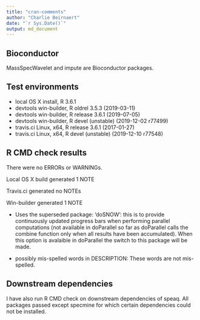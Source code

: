 ```yaml
---
title: "cran-comments"
author: "Charlie Beirnaert"
date: "`r Sys.Date()`"
output: md_document
---
```

## Bioconductor 
MassSpecWavelet and impute are Bioconductor packages.

## Test environments
* local OS X install, R 3.6.1
* devtools win-builder, R oldrel 3.5.3 (2019-03-11)
* devtools win-builder, R release 3.6.1 (2019-07-05)
* devtools win-builder, R devel (unstable) (2019-12-02 r77499)
* travis.ci Linux, x64, R release 3.6.1 (2017-01-27)
* travis.ci Linux, x64, R devel (unstable) (2019-12-10 r77548) 


## R CMD check results
There were no ERRORs or WARNINGs.

Local OS X build generated 1 NOTE

Travis.ci generated no NOTEs

Win-builder generated 1 NOTE

* Uses the superseded package: 'doSNOW': this is to provide continuously updated progress bars when performing parallel computations (not available in doParallel so far as doParallel calls the combine function only when all results have been accumulated). When this option is avalaible in doParallel the switch to this package will be made.

* possibly mis-spelled words in DESCRIPTION: These words are not mis-spelled.


## Downstream dependencies
I have also run R CMD check on downstream dependencies of speaq. 
All packages passed except specmine for which certain dependencies could not be installed.